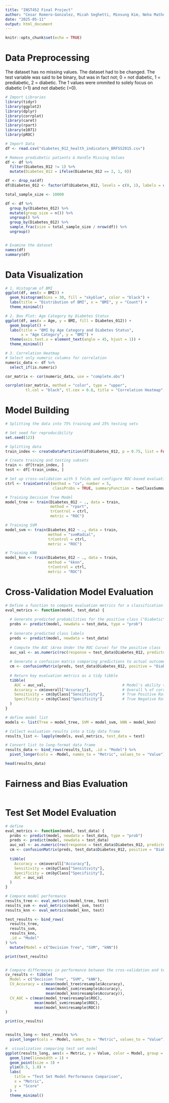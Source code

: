 ---
title: "INST452 Final Project"
author: "Cesar Romero-Gonzalez, Micah Seghetti, Minsung Kim, Neha Mathur, Zulykath Lucero"
date: "2025-05-11"
output: html_document
---

```{r setup, include=FALSE}
knitr::opts_chunk$set(echo = TRUE)
```

# Data Preprocessing
The dataset has no missing values. The dataset had to be changed. The test variable was said to be binary, but was in fact not; 0 = not diabetic, 1 = prediabetic, 2 = diabetic. The 1 values were ommited to solely focus on diabetic (=1) and not diabetic (=0).

```{r}
# Import Libraries
library(tidyr)
library(ggplot2)
library(dplyr)
library(corrplot)
library(caret)
library(rpart)
library(e1071)
library(pROC)
```


```{r}
# Import Data
df <- read.csv("diabetes_012_health_indicators_BRFSS2015.csv")

# Remove prediabetic patients & Handle Missing Values
df <- df %>%
  filter(Diabetes_012 != 1) %>%  
  mutate(Diabetes_012 = ifelse(Diabetes_012 == 2, 1, 0))

df <- drop_na(df)
df$Diabetes_012 <- factor(df$Diabetes_012, levels = c(0, 1), labels = c("NonDiabetic", "Diabetic"))

total_sample_size <- 10000

df <- df %>%
  group_by(Diabetes_012) %>%
  mutate(group_size = n()) %>%
  ungroup() %>%
  group_by(Diabetes_012) %>%
  sample_frac(size = total_sample_size / nrow(df)) %>%
  ungroup()


# Examine the dataset
names(df)
summary(df)
```

# Data Visualization

```{r}
# 1. Histogram of BMI
ggplot(df, aes(x = BMI)) +
  geom_histogram(bins = 30, fill = "skyblue", color = "black") +
  labs(title = "Distribution of BMI", x = "BMI", y = "Count") +
  theme_minimal()
```

```{r}
# 2. Box Plot: Age Category by Diabetes Status
ggplot(df, aes(x = Age, y = BMI, fill = Diabetes_012)) +
  geom_boxplot() +
  labs(title = "BMI by Age Category and Diabetes Status", 
       x = "Age Category", y = "BMI") +
  theme(axis.text.x = element_text(angle = 45, hjust = 1)) +
  theme_minimal()
```

```{r}
# 3. Correlation Heatmap
# Select only numeric columns for correlation
numeric_data <- df %>%
  select_if(is.numeric)

cor_matrix <- cor(numeric_data, use = "complete.obs")

corrplot(cor_matrix, method = "color", type = "upper", 
         tl.col = "black", tl.cex = 0.8, title = "Correlation Heatmap", mar = c(0,0,1,0))

```

# Model Building

```{r}
# Splitting the data into 75% training and 25% testing sets

# Set seed for reproducibility
set.seed(123)

# Splitting data
train_index <- createDataPartition(df$Diabetes_012, p = 0.75, list = FALSE)

# Create training and testing subsets
train <- df[train_index, ]
test <- df[-train_index, ]
```

```{r}
# Set up cross-validation with 5 folds and configure ROC-based evaluation
ctrl <- trainControl(method = "cv", number = 5,
                     classProbs = TRUE, summaryFunction = twoClassSummary)
```

```{r}
# Training Decision Tree Model
model_tree <- train(Diabetes_012 ~ ., data = train,
                    method = "rpart",
                    trControl = ctrl,
                    metric = "ROC")
```

```{r}
# Training SVM 
model_svm <- train(Diabetes_012 ~ ., data = train,
                   method = "svmRadial",
                   trControl = ctrl,
                   metric = "ROC")
```

```{r}
# Training KNN
model_knn <- train(Diabetes_012 ~ ., data = train,
                   method = "kknn",
                   trControl = ctrl,
                   metric = "ROC")
```

# Cross-Validation Model Evaluation

```{r}
# Define a function to compute evaluation metrics for a classification model
eval_metrics <- function(model, test_data) {
  
  # Generate predicted probabilities for the positive class ("Diabetic")
  probs <- predict(model, newdata = test_data, type = "prob")
  
  # Generate predicted class labels
  preds <- predict(model, newdata = test_data)
  
  # Compute the AUC (Area Under the ROC Curve) for the positive class
  auc_val <- as.numeric(roc(response = test_data$Diabetes_012, predictor = probs$Diabetic)$auc)
  
  # Generate a confusion matrix comparing predictions to actual outcomes
  cm <- confusionMatrix(preds, test_data$Diabetes_012, positive = "Diabetic")
  
  # Return key evaluation metrics as a tidy tibble
  tibble(
    AUC = auc_val,                                  # Model's ability to rank positive cases higher
    Accuracy = cm$overall["Accuracy"],              # Overall % of correct predictions
    Sensitivity = cm$byClass["Sensitivity"],        # True Positive Rate (Recall)
    Specificity = cm$byClass["Specificity"]         # True Negative Rate
  )
}

# define model list
models <- list(Tree = model_tree, SVM = model_svm, kNN = model_knn)

# Collect evaluation results into a tidy data frame
results_list <- lapply(models, eval_metrics, test_data = test)

# Convert list to long-format data frame
results_data <- bind_rows(results_list, .id = "Model") %>%
  pivot_longer(cols = -Model, names_to = "Metric", values_to = "Value")

head(results_data)
```

# Fairness and Bias Evaluation

```{r}

```

# Test Set Model Evaluation

```{r}


# define
eval_metrics <- function(model, test_data) {
  probs <- predict(model, newdata = test_data, type = "prob")
  preds <- predict(model, newdata = test_data)
  auc_val <- as.numeric(roc(response = test_data$Diabetes_012, predictor = probs$Diabetic)$auc)
  cm <- confusionMatrix(preds, test_data$Diabetes_012, positive = "Diabetic")
  
  tibble(
    Accuracy = cm$overall["Accuracy"],
    Sensitivity = cm$byClass["Sensitivity"],
    Specificity = cm$byClass["Specificity"],
    AUC = auc_val
  )
}

# Compare model performance
results_tree <- eval_metrics(model_tree, test)
results_svm <- eval_metrics(model_svm, test)
results_knn <- eval_metrics(model_knn, test)

test_results <- bind_rows(
  results_tree,
  results_svm,
  results_knn,
  .id = "Model"
) %>%
  mutate(Model = c("Decision Tree", "SVM", "kNN"))

print(test_results)


# Compare differences in performance between the cros-validation and test results.
cv_results <- tibble(
  Model = c("Decision Tree", "SVM", "kNN"),
  CV_Accuracy = c(mean(model_tree$resample$Accuracy),
                  mean(model_svm$resample$Accuracy),
                  mean(model_knn$resample$Accuracy)),
  CV_AUC = c(mean(model_tree$resample$ROC),
             mean(model_svm$resample$ROC),
             mean(model_knn$resample$ROC))
)

print(cv_results)


results_long <- test_results %>%
  pivot_longer(cols = -Model, names_to = "Metric", values_to = "Value")

#  visualization comparing test set model
ggplot(results_long, aes(x = Metric, y = Value, color = Model, group = Model)) +
  geom_line(linewidth = 1) +
  geom_point(size = 3) +
  ylim(0.5, 1.0) +
  labs(
    title = "Test Set Model Performance Comparison",
    x = "Metric",
    y = "Score"
  ) +
  theme_minimal()


```
